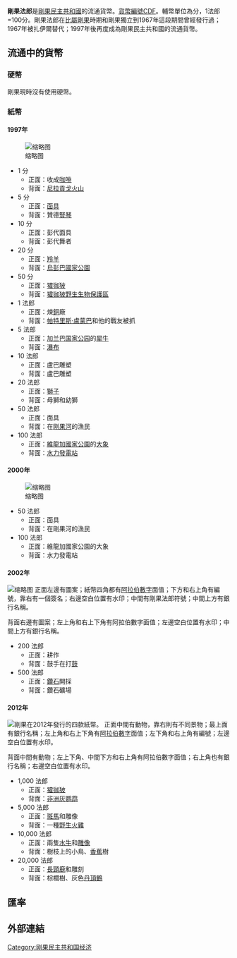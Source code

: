 '''剛果法郎'''是[[剛果民主共和國|剛果民主共和國]]的流通貨幣。[[ISO_4217|貨幣編號]]CDF。輔幣單位為分，1法郎=100分。剛果法郎在[[比屬剛果|比屬剛果]]時期和剛果獨立到1967年這段期間曾經發行過；1967年被扎伊爾替代；1997年後再度成為剛果民主共和國的流通貨幣。

==流通中的貨幣==
===硬幣===
剛果現時沒有使用硬幣。
===紙幣===
====1997年====
[[File:Congolese_franc_cent_set.jpg|缩略图]]
*1 分
**正面：收成[[咖啡|咖啡]]
**背面：[[尼拉貢戈火山|尼拉貢戈火山]]
*5 分
**正面：[[面具|面具]]
**背面：贊德[[豎琴|豎琴]]
*10 分
**正面：彭代面具
**背面：彭代舞者
*20 分
**正面：[[羚羊|羚羊]]
**背面：[[烏彭巴國家公園|烏彭巴國家公園]]
*50 分
**正面：[[㺢㹢狓|㺢㹢狓]]
**背面：[[㺢㹢狓野生生物保護區|㺢㹢狓野生生物保護區]]
*1 法郎
**正面：煉[[銅|銅]]廠
**背面：[[帕特里斯·盧蒙巴|帕特里斯·盧蒙巴]]和他的戰友被抓
*5 法郎
**正面：[[加兰巴国家公园|加兰巴国家公园]]的[[犀牛|犀牛]]
**背面：[[瀑布|瀑布]]
*10 法郎
**正面：盧巴雕塑
**背面：盧巴雕塑
*20 法郎
**正面：[[獅子|獅子]]
**背面：母獅和幼獅
*50 法郎
**正面：面具
**背面：在[[刚果河|刚果河]]的漁民
*100 法郎
**正面：[[維龍加國家公園|維龍加國家公園]]的[[大象|大象]]
**背面：[[水力發電站|水力發電站]]

====2000年====
[[File:Congo_franc_in_2000.jpg|缩略图]]
*50 法郎
**正面：面具
**背面：在剛果河的漁民
*100 法郎
**正面：維龍加國家公園的大象
**背面：水力發電站

====2002年====
[[File:Congo_franc_in_2002.jpg|缩略图]]
正面左邊有圖案；紙幣四角都有[[阿拉伯數字|阿拉伯數字]]面值；下方和右上角有編號，靠右有一個簽名；右邊空白位置有水印；中間有剛果法郎符號；中間上方有銀行名稱。

背面右邊有圖案；左上角和右上下角有阿拉伯數字面值；左邊空白位置有水印；中間上方有銀行名稱。
*200 法郎
**正面：耕作
**背面：鼓手在打[[鼓|鼓]]
*500 法郎
**正面：[[鑽石|鑽石]]開採
**背面：鑽石礦場

====2012年====
[[File:Congo_franc_in_2012.jpg.jpg|剛果在2012年發行的四款紙幣。]]
正面中間有動物，靠右則有不同景物；最上面有銀行名稱；左上角和右上下角有[[阿拉伯數字|阿拉伯數字]]面值；左下角和右上角有編號；左邊空白位置有水印。

背面中間有動物；左上下角、中間下方和右上角有阿拉伯數字面值；右上角也有銀行名稱；右邊空白位置有水印。
*1,000 法郎
**正面：[[㺢㹢狓|㺢㹢狓]]
**背面：[[非洲灰鹦鹉|非洲灰鹦鹉]]
*5,000 法郎
**正面：[[斑馬|斑馬]]和雕像
**背面：一種[[野生火雞|野生火雞]]
*10,000 法郎
**正面：兩隻[[水牛|水牛]]和[[雕像|雕像]]
**背面：樹枝上的小鳥、[[香蕉|香蕉]]樹
*20,000 法郎
**正面：[[長頸鹿|長頸鹿]]和雕刻
**背面：棕櫚樹、灰色[[丹頂鶴|丹頂鶴]]

== 匯率 ==
{{Exchange Rate|CDF}}
==外部連結==
{{Standard numismatics external links
| world_coin_gallery_1_url  = Zaire
| world_coin_gallery_1_name = Zaire
| world_coin_gallery_1_anchor = Congo
| banknote_world_1_url      = congo_democratic_republic
| banknote_world_1_name     = Democratic Republic of the Congo
| dollarization_1_url       = zr
| dollarization_1_name      = Congo-Kinshasa (Democratic Republic of Congo)
| gfd_1_url                 = Congo,_Democratic_Republic_of_(Kinshasa)
| gfd_1_name                = Congo, Democratic Republic of (Kinshasa)
| gfd_data_1_url            = 5529
| gfd_data_1_name           = Congo Democratic Republic Franc
| show_gfd_excel            = Y
}}

{{Currencies of Africa}}
{{Franc}}

[[Category:刚果民主共和国经济|Category:刚果民主共和国经济]]
